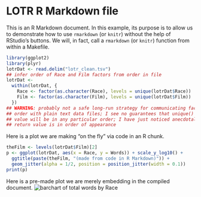 LOTR R Markdown file
========================================================

This is an R Markdown document. In this example, its purpose is to allow us to demonstrate how to use `rmarkdown` (or `knitr`) without the help of RStudio's buttons. We will, in fact, call a `rmarkdown` (or `knitr`) function from within a Makefile.

```r
library(ggplot2)
library(plyr)
lotrDat <- read.delim("lotr_clean.tsv")
## infer order of Race and Film factors from order in file
lotrDat <-
  within(lotrDat, {
    Race <- factor(as.character(Race), levels = unique(lotrDat$Race))
    Film <- factor(as.character(Film), levels = unique(lotrDat$Film))
  })
## WARNING: probably not a safe long-run strategy for communicating factor level
## order with plain text data files; I see no guarantees that unique() return 
## value will be in any particular order; I have just noticed anecdotally that
## return value is in order of appearance
```

Here is a plot we are making "on the fly" via code in an R chunk.
```r
theFilm <- levels(lotrDat$Film)[2]
p <- ggplot(lotrDat, aes(x = Race, y = Words)) + scale_y_log10() +
  ggtitle(paste(theFilm, "(made from code in R Markdown)")) + 
  geom_jitter(alpha = 1/2, position = position_jitter(width = 0.1))
print(p)
```

Here is a pre-made plot we are merely embedding in the compiled document.
![barchart of total words by Race](barchart_totalWords.png)
